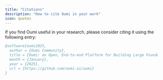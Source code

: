 ```yaml
---
title: "Citations"
description: "How to cite Oumi in your work"
icon: quotes
---
```


If you find Oumi useful in your research, please consider citing it using the following entry:

```bibtex
@software{oumi2025,
  author = {Oumi Community},
  title = {Oumi: an Open, End-to-end Platform for Building Large Foundation Models},
  month = {January},
  year = {2025},
  url = {https://github.com/oumi-ai/oumi}
}
```
